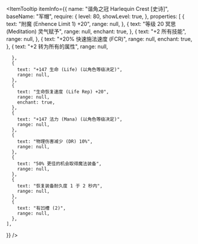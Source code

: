 
<ItemTooltip
  itemInfo={{
    name: "谐角之冠 Harlequin Crest [史诗]",
    baseName: "军帽",
    require: {
      level: 80,
      showLevel: true,
    },
    properties: [
      {
        text: "附魔 (Enhence Limit 1) +20",
        range: null,
      },
      {
        text: "等级 20 冥思 (Meditation) 灵气赋予",
        range: null,
        enchant: true,
      },
      {
        text: "+2 所有技能",
        range: null,
      },
      {
        text: "+20% 快速施法速度 (FCR)",
        range: null,
        enchant: true,
      },
      {
        text: "+2 转为所有的属性",
        range: null,

      },
      {
        text: "+147 生命 (Life) (以角色等级决定)",
        range: null,
      },
      {
        text: "生命恢复速度 (Life Rep) +20",
        range: null,
        enchant: true,
      },
      {
        text: "+147 法力 (Mana) (以角色等级决定)",
        range: null,
      },
      {
        text: "物理伤害减少 (DR) 10%",
        range: null,
      },
      {
        text: "50% 更佳的机会取得魔法装备",
        range: null,
      },
      {
        text: "恢复装备耐久度 1 于 2 秒内",
        range: null,
      },
      {
        text: "有凹槽 (2)",
        range: null,
      },
    ],

}}
/>
